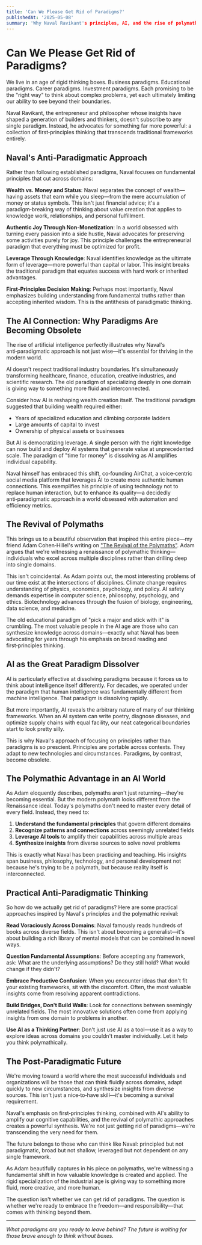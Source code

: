 ```yaml
---
title: 'Can We Please Get Rid of Paradigms?'
publishedAt: '2025-05-08'
summary: 'Why Naval Ravikant's principles, AI, and the rise of polymaths point toward a post‑paradigmatic future where first‑principles thinking transcends rigid frameworks.'
---
```


# Can We Please Get Rid of Paradigms?

We live in an age of rigid thinking boxes. Business paradigms. Educational paradigms. Career paradigms. Investment paradigms. Each promising to be the "right way" to think about complex problems, yet each ultimately limiting our ability to see beyond their boundaries.

Naval Ravikant, the entrepreneur and philosopher whose insights have shaped a generation of builders and thinkers, doesn't subscribe to any single paradigm. Instead, he advocates for something far more powerful: a collection of first‑principles thinking that transcends traditional frameworks entirely.

## Naval's Anti‑Paradigmatic Approach

Rather than following established paradigms, Naval focuses on fundamental principles that cut across domains:

**Wealth vs. Money and Status**: Naval separates the concept of wealth—having assets that earn while you sleep—from the mere accumulation of money or status symbols. This isn't just financial advice; it's a paradigm‑breaking way of thinking about value creation that applies to knowledge work, relationships, and personal fulfillment.

**Authentic Joy Through Non‑Monetization**: In a world obsessed with turning every passion into a side hustle, Naval advocates for preserving some activities purely for joy. This principle challenges the entrepreneurial paradigm that everything must be optimized for profit.

**Leverage Through Knowledge**: Naval identifies knowledge as the ultimate form of leverage—more powerful than capital or labor. This insight breaks the traditional paradigm that equates success with hard work or inherited advantages.

**First‑Principles Decision Making**: Perhaps most importantly, Naval emphasizes building understanding from fundamental truths rather than accepting inherited wisdom. This is the antithesis of paradigmatic thinking.

## The AI Connection: Why Paradigms Are Becoming Obsolete

The rise of artificial intelligence perfectly illustrates why Naval's anti‑paradigmatic approach is not just wise—it's essential for thriving in the modern world.

AI doesn't respect traditional industry boundaries. It's simultaneously transforming healthcare, finance, education, creative industries, and scientific research. The old paradigm of specializing deeply in one domain is giving way to something more fluid and interconnected.

Consider how AI is reshaping wealth creation itself. The traditional paradigm suggested that building wealth required either:
- Years of specialized education and climbing corporate ladders
- Large amounts of capital to invest
- Ownership of physical assets or businesses

But AI is democratizing leverage. A single person with the right knowledge can now build and deploy AI systems that generate value at unprecedented scale. The paradigm of "time for money" is dissolving as AI amplifies individual capability.

Naval himself has embraced this shift, co‑founding AirChat, a voice‑centric social media platform that leverages AI to create more authentic human connections. This exemplifies his principle of using technology not to replace human interaction, but to enhance its quality—a decidedly anti‑paradigmatic approach in a world obsessed with automation and efficiency metrics.

## The Revival of Polymaths

This brings us to a beautiful observation that inspired this entire piece—my friend Adam Cohen‑Hillel's writing on <a href="https://essays.adamcohenhillel.com/p/the-revival-of-the-polymaths" target="_blank" rel="noopener noreferrer">"The Revival of the Polymaths"</a>. Adam argues that we're witnessing a renaissance of polymathic thinking—individuals who excel across multiple disciplines rather than drilling deep into single domains.

This isn't coincidental. As Adam points out, the most interesting problems of our time exist at the intersections of disciplines. Climate change requires understanding of physics, economics, psychology, and policy. AI safety demands expertise in computer science, philosophy, psychology, and ethics. Biotechnology advances through the fusion of biology, engineering, data science, and medicine.

The old educational paradigm of "pick a major and stick with it" is crumbling. The most valuable people in the AI age are those who can synthesize knowledge across domains—exactly what Naval has been advocating for years through his emphasis on broad reading and first‑principles thinking.

## AI as the Great Paradigm Dissolver

AI is particularly effective at dissolving paradigms because it forces us to think about intelligence itself differently. For decades, we operated under the paradigm that human intelligence was fundamentally different from machine intelligence. That paradigm is dissolving rapidly.

But more importantly, AI reveals the arbitrary nature of many of our thinking frameworks. When an AI system can write poetry, diagnose diseases, and optimize supply chains with equal facility, our neat categorical boundaries start to look pretty silly.

This is why Naval's approach of focusing on principles rather than paradigms is so prescient. Principles are portable across contexts. They adapt to new technologies and circumstances. Paradigms, by contrast, become obsolete.

## The Polymathic Advantage in an AI World

As Adam eloquently describes, polymaths aren't just returning—they're becoming essential. But the modern polymath looks different from the Renaissance ideal. Today's polymaths don't need to master every detail of every field. Instead, they need to:

1. **Understand the fundamental principles** that govern different domains
2. **Recognize patterns and connections** across seemingly unrelated fields  
3. **Leverage AI tools** to amplify their capabilities across multiple areas
4. **Synthesize insights** from diverse sources to solve novel problems

This is exactly what Naval has been practicing and teaching. His insights span business, philosophy, technology, and personal development not because he's trying to be a polymath, but because reality itself is interconnected.

## Practical Anti‑Paradigmatic Thinking

So how do we actually get rid of paradigms? Here are some practical approaches inspired by Naval's principles and the polymathic revival:

**Read Voraciously Across Domains**: Naval famously reads hundreds of books across diverse fields. This isn't about becoming a generalist—it's about building a rich library of mental models that can be combined in novel ways.

**Question Fundamental Assumptions**: Before accepting any framework, ask: What are the underlying assumptions? Do they still hold? What would change if they didn't?

**Embrace Productive Confusion**: When you encounter ideas that don't fit your existing frameworks, sit with the discomfort. Often, the most valuable insights come from resolving apparent contradictions.

**Build Bridges, Don't Build Walls**: Look for connections between seemingly unrelated fields. The most innovative solutions often come from applying insights from one domain to problems in another.

**Use AI as a Thinking Partner**: Don't just use AI as a tool—use it as a way to explore ideas across domains you couldn't master individually. Let it help you think polymathically.

## The Post‑Paradigmatic Future

We're moving toward a world where the most successful individuals and organizations will be those that can think fluidly across domains, adapt quickly to new circumstances, and synthesize insights from diverse sources. This isn't just a nice‑to‑have skill—it's becoming a survival requirement.

Naval's emphasis on first‑principles thinking, combined with AI's ability to amplify our cognitive capabilities, and the revival of polymathic approaches creates a powerful synthesis. We're not just getting rid of paradigms—we're transcending the very need for them.

The future belongs to those who can think like Naval: principled but not paradigmatic, broad but not shallow, leveraged but not dependent on any single framework.

As Adam beautifully captures in his piece on polymaths, we're witnessing a fundamental shift in how valuable knowledge is created and applied. The rigid specialization of the industrial age is giving way to something more fluid, more creative, and more human.

The question isn't whether we can get rid of paradigms. The question is whether we're ready to embrace the freedom—and responsibility—that comes with thinking beyond them.

---

*What paradigms are you ready to leave behind? The future is waiting for those brave enough to think without boxes.*